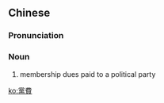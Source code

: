 {{also|党费}}
==Chinese==
{{zh-forms|s=党费}}

===Pronunciation===
{{zh-pron
|m=dǎngfèi
|cat=n
}}

===Noun===
{{zh-noun}}

# membership dues paid to a political party

[[ko:黨費]]